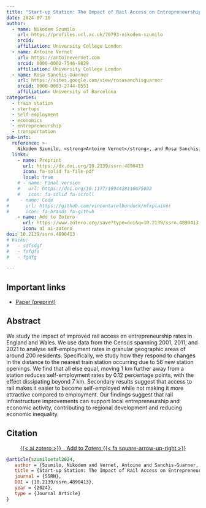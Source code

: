 ```yaml
---
title: "Start-up Station: The Impact of Rail Access on Entrepreneurship (Self-Employment) in England and Wales"
date: 2024-07-10
author:
  - name: Nikodem Szumilo
    url: https://profiles.ucl.ac.uk/70793-nikodem-szumilo
    orcid: 
    affiliation: University College London
  - name: Antoine Vernet
    url: https://antoinevernet.com
    orcid: 0000-0002-7546-9829
    affiliation: University College London
  - name: Rosa Sanchis-Guarner
    url: https://sites.google.com/view/rosasanchisguarner
    orcid: 0000-0003-2744-0551
    affiliation: University of Barcelona
categories:
  - train station
  - startups
  - self-employment
  - economics
  - entrepreneurship
  - transportation
pub-info:
  reference: >-
    Nikodem Szumilo, <strong>Antoine Vernet</strong>, and Rosa Sanchis-Guarner, "Start-up Station: The Impact of Rail Access on Entrepreneurship (Self-Employment) in England and Wales," <em>Under review</em>, doi: <a href="https://dx.doi.org/10.2139/ssrn.4890413"><code>10.2139/ssrn.4890413</code></a>
  links:
    - name: Preprint
      url: https://dx.doi.org/10.2139/ssrn.4890413
      icon: fa-solid fa-file-pdf
      local: true
    # - name: Final version
    #   url: https://doi.org/10.1177/1094428116675032
    #   icon: fa-solid fa-scroll
#    - name: Code
#      url: https://github.com/vincentarelbundock/mfxplainer
#      icon: fa-brands fa-github
    - name: Add to Zotero
      url: https://www.zotero.org/save?type=doi&q=10.2139/ssrn.4890413
      icon: ai ai-zotero
doi: 10.2139/ssrn.4890413
# haiku:
#   - sdfsdgf
#   - fsfgfs
#   - fgdfg

---
```


## Important links

- [Paper (preprint)](https://dx.doi.org/10.2139/ssrn.4890413)
<!-- - [GitHub repository](https://github.com/vincentarelbundock/mfxplainer) -->


## Abstract

We study the impact of improved rail access on entrepreneurship rates in England and Wales. 
We use data from the Census spanning 2001, 2011, and 2021 to analyse self-employment rates in granular geographic areas of around 200 residents. 
Specifically, we study how they respond to changes in the distance to the nearest train station occurring due to 56 new station openings. 
We find that all else equal, moving 1 km further away from a station reduces self-employment rates by 0.12 percentage points, with the effect dissipating beyond 7 km. 
Secondary results suggest that access to rail makes it easier to become self-employed while not making it more attractive compared to employment. 
Our findings suggest that rail infrastructure improvements can support local entrepreneurship and economic activity, contributing to regional development and reducing economic inequality.

<!--
## Important figures

![Figure 2: Predicted probability of impartiality by levels of equality and democracy](mfxplainer-fig2.png)

![Figure 4: Tangents to the prediction function at 25 and 50](mfxplainer-fig4.png)

-->

## Citation

<p class="buttons" style="text-align:center;">
<a class="btn btn-danger" target="_blank" href="https://www.zotero.org/save?type=doi&q=10.2139/ssrn.4890413">{{< ai zotero >}}&emsp;Add to Zotero {{< fa square-arrow-up-right >}}</a>
</p>

```bibtex
@article{szumiloetal2024,
   author = {Szumilo, Nikodem and Vernet, Antoine and Sanchis-Guarner, Rosa},
   title = {Start-up Station: The Impact of Rail Access on Entrepreneurship (Self-Employment) in England and Wales},
   journal = {SSRN},
   DOI = {10.2139/ssrn.4890413},
   year = {2024},
   type = {Journal Article}
}
```


